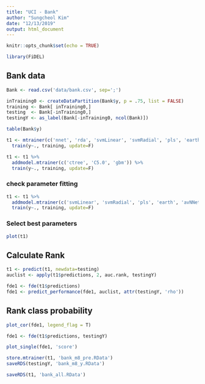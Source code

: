 ```yaml
---
title: "UCI - Bank"
author: "Sungcheol Kim"
date: "12/13/2019"
output: html_document
---
```


```r
knitr::opts_chunk$set(echo = TRUE)

library(FiDEL)
```

## Bank data
```r
Bank <- read.csv('data/bank.csv', sep=';')

inTraining0 <- createDataPartition(Bank$y, p = .75, list = FALSE)
training <- Bank[ inTraining0,]
testing  <- Bank[-inTraining0,]
testingY <- as_label(Bank[-inTraining0, ncol(Bank)])
```

```r
table(Bank$y)
```

```r
t1 <- mtrainer(c('nnet', 'rda', 'svmLinear', 'svmRadial', 'pls', 'earth', 'avNNet', 'mlp', 'nb', 'rf', 'rpart', 'xgbTree', 'ctree', 'C5.0', 'gbm', 'bayesglm', 'earth', 'glm', 'avNNet', 'glmnet', 'simpls', 'xgbLinear','ctree', 'C5.0', 'gbm')) %>%
  train(y~., training, update=F)
```

```r
t1 <- t1 %>%
  addmodel.mtrainer(c('ctree', 'C5.0', 'gbm')) %>%
  train(y~., training, update=F)
```

### check parameter fitting

```r
t1 <- t1 %>%
  addmodel.mtrainer(c('svmLinear', 'svmRadial', 'pls', 'earth', 'avNNet', 'mlp', 'nb', 'rf', 'rpart', 'xgbTree', 'ctree', 'C5.0', 'gbm', 'bayesglm', 'earth', 'glm', 'avNNet', 'glmnet', 'simpls', 'xgbLinear','ctree', 'C5.0', 'gbm' )) %>%
  train(y~., training, update=F)
```

### Select best parameters

```r
plot(t1)
```

## Calculate Rank

```r
t1 <- predict(t1, newdata=testing)
auclist <- apply(t1$predictions, 2, auc.rank, testingY)

fde1 <- fde(t1$predictions)
fde1 <- predict_performance(fde1, auclist, attr(testingY, 'rho'))
```

## Rank class probability

```r
plot_cor(fde1, legend_flag = T)
```

```r
fde1 <- fde(t1$predictions, testingY)
```

```r
plot_single(fde1, 'score')
```

```r
store.mtrainer(t1, 'bank_m8_pre.RData')
saveRDS(testingY, 'bank_m8_y.RData')
```

```r
saveRDS(t1, 'bank_all.RData')
```


